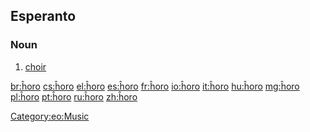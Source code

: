 ==Esperanto==

===Noun===
{{eo-head}}

# [[choir]]

[[Category:eo:Music]]

[[br:ĥoro]]
[[cs:ĥoro]]
[[el:ĥoro]]
[[es:ĥoro]]
[[fr:ĥoro]]
[[io:ĥoro]]
[[it:ĥoro]]
[[hu:ĥoro]]
[[mg:ĥoro]]
[[pl:ĥoro]]
[[pt:ĥoro]]
[[ru:ĥoro]]
[[zh:ĥoro]]